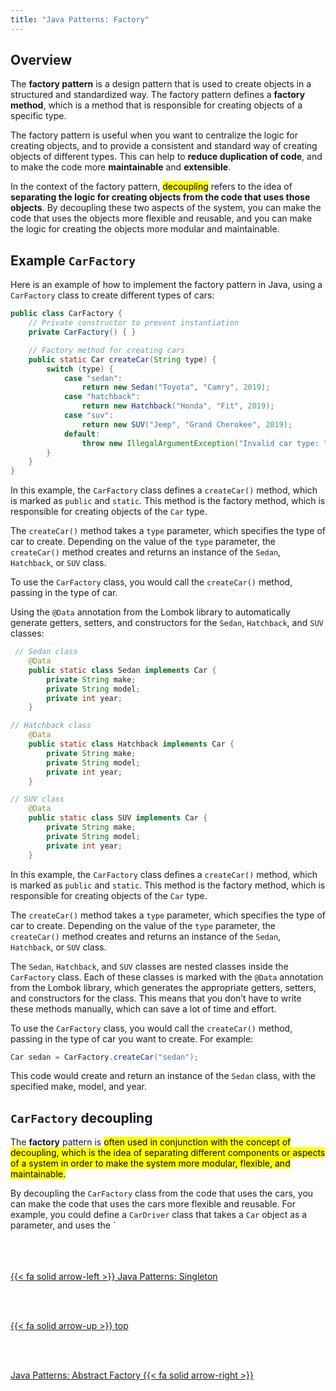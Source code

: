 ```yaml
---
title: "Java Patterns: Factory"
---
```


## Overview

::: {.summary}
The **factory pattern** is a design pattern that is used to create objects in a structured and standardized way. The factory pattern defines a **factory method**, which is a method that is responsible for creating objects of a specific type.
:::

The factory pattern is useful when you want to centralize the logic for creating objects, and to provide a consistent and standard way of creating objects of different types. This can help to **reduce duplication of code**, and to make the code more **maintainable** and **extensible**.

In the context of the factory pattern, <mark>decoupling</mark> refers to the idea of **separating the logic for creating objects from the code that uses those objects**. By decoupling these two aspects of the system, you can make the code that uses the objects more flexible and reusable, and you can make the logic for creating the objects more modular and maintainable.

## Example ``CarFactory``

Here is an example of how to implement the factory pattern in Java, using a ``CarFactory`` class to create different types of cars:

``` java
public class CarFactory {
    // Private constructor to prevent instantiation
    private CarFactory() { }

    // Factory method for creating cars
    public static Car createCar(String type) {
        switch (type) {
            case "sedan":
                return new Sedan("Toyota", "Camry", 2019);
            case "hatchback":
                return new Hatchback("Honda", "Fit", 2019);
            case "suv":
                return new SUV("Jeep", "Grand Cherokee", 2019);
            default:
                throw new IllegalArgumentException("Invalid car type: " + type);
        }
    }
}

```

In this example, the `CarFactory` class defines a `createCar()` method, which is marked as `public` and `static`. This method is the factory method, which is responsible for creating objects of the `Car` type.

The `createCar()` method takes a `type` parameter, which specifies the type of car to create. Depending on the value of the `type` parameter, the `createCar()` method creates and returns an instance of the `Sedan`, `Hatchback`, or `SUV` class.

To use the `CarFactory` class, you would call the `createCar()` method, passing in the type of car.

Using the `@Data` annotation from the Lombok library to automatically generate getters, setters, and constructors for the `Sedan`, `Hatchback`, and `SUV` classes:

``` java
 // Sedan class
    @Data
    public static class Sedan implements Car {
        private String make;
        private String model;
        private int year;
    }
```

``` java
// Hatchback class
    @Data
    public static class Hatchback implements Car {
        private String make;
        private String model;
        private int year;
    }
```


``` java
// SUV class
    @Data
    public static class SUV implements Car {
        private String make;
        private String model;
        private int year;
    }
```

In this example, the `CarFactory` class defines a `createCar()` method, which is marked as `public` and `static`. This method is the factory method, which is responsible for creating objects of the `Car` type.

The `createCar()` method takes a `type` parameter, which specifies the type of car to create. Depending on the value of the `type` parameter, the `createCar()` method creates and returns an instance of the `Sedan`, `Hatchback`, or `SUV` class.

The `Sedan`, `Hatchback`, and `SUV` classes are nested classes inside the `CarFactory` class. Each of these classes is marked with the `@Data` annotation from the Lombok library, which generates the appropriate getters, setters, and constructors for the class. This means that you don't have to write these methods manually, which can save a lot of time and effort.

To use the `CarFactory` class, you would call the `createCar()` method, passing in the type of car you want to create. For example:

``` java
Car sedan = CarFactory.createCar("sedan");

```

This code would create and return an instance of the `Sedan` class, with the specified make, model, and year.

## ``CarFactory`` decoupling

The **factory** pattern is <mark>often used in conjunction with the concept of decoupling, which is the idea of separating different components or aspects of a system in order to make the system more modular, flexible, and maintainable.</mark>

By decoupling the `CarFactory` class from the code that uses the cars, you can make the code that uses the cars more flexible and reusable. For example, you could define a `CarDriver` class that takes a `Car` object as a parameter, and uses the `
<!--- navLinks -->
<br><br>
<div class=row>
<br>
<div class='column left previous'>
<br>
[{{< fa solid arrow-left >}} Java Patterns: Singleton](/javase/se-pattern-singleton.qmd)
<br>
</div>
<br>
<div class='column center'>
<br>
[{{< fa solid arrow-up >}} top](#top)
<br>
</div>
<br>
<div class='column right next'>
<br>
[Java Patterns: Abstract Factory  {{< fa solid arrow-right >}}](/javase/se-pattern-abstractfactory.qmd)
<br>
</div>
<br>
</div>
